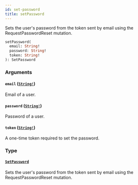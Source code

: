 ```yaml
---
id: set-password
title: setPassword
---
```


Sets the user's password from the token sent by email using the RequestPasswordReset mutation.

```graphql
setPassword(
  email: String!
  password: String!
  token: String!
): SetPassword

```

### Arguments

#### `email` ([`String!`](/developer/api-reference/scalars/string))

Email of a user.

#### `password` ([`String!`](/developer/api-reference/scalars/string))

Password of a user.

#### `token` ([`String!`](/developer/api-reference/scalars/string))

A one-time token required to set the password.

### Type

#### [`SetPassword`](/developer/api-reference/objects/set-password)

Sets the user's password from the token sent by email using the RequestPasswordReset mutation.
